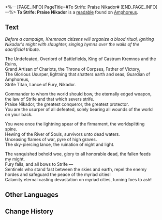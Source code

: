 <%-- [PAGE_INFO]
PageTitle=#To Strife: Praise Nikador#
[END_PAGE_INFO] --%>
{{Readable Infobox
|id           = 448
|partIds      = 190750
|title        = 
|image        = Item To Strife- Praise Nikador.png
|world        = Amphoreus
|parts        = 1
|author       = <!--to be added-->
|description  = 
|part1        = To Strife: Praise Nikador
|source1      = {{cx|Source missing}}
|characters   = 
|factions     = 
}}
'''To Strife: Praise Nikador''' is a [[readable]] found on [[Amphoreus]].
<!--
==Location==
{{Map Embed|<map name>|<marker id>}}
-->
==Text==
''Before a campaign, Kremnoan citizens will organize a blood ritual, igniting Nikador's might with slaughter, singing hymns over the wails of the sacrificial tribute.''

The Undefeated, Overlord of Battlefields, King of Castrum Kremnos and the Ruins,<br />Grand Artisan of Chariots, the Throne of Corpses, Father of Victory,<br />The Glorious Usurper, lightning that shatters earth and seas, Guardian of Amphoreus,<br />Strife Titan, Lance of Fury, Nikador.

Commander to whom the world should bow, the eternally edged weapon, the law of Strife and that which severs strife.<br />Praise Nikador, the greatest conqueror, the greatest protector.<br />You are the usurper of all defeated, solely bearing all wounds of the world on your back.

You were once the lightning spear of the firmament, the worldsplitting spine.<br />Hewing of the River of Souls, survivors unto dead waters.<br />Unceasing flames of war, pyre of high graves.<br />The sky-piercing lance, the ruination of night and light.

The vanquished behold woe, glory to all honorable dead, the fallen feeds my might.<br />Fury falls, and all bows to Strife &mdash;<br />Sentinels who stand fast between the skies and earth, repel the enemy hordes and safeguard the peace of the myriad cities!<br />Calamity eternal casting devastation on myriad cities, turning foes to ash!

<!--
==Trivia==
* 
-->
==Other Languages==
{{Other Languages
|en   = To Strife: Praise Nikador
|zhs  = 致纷争：礼赞尼卡多利
|zht  = 致紛爭：禮讚尼卡多利
|ja   = 紛争へ：ニカドリーを称えて
|ko   = 분쟁을 향해: 니카도르 예찬
|es   = Para el Conflicto: Alabado sea Nikador
|fr   = Au Conflit&nbsp;: Loué soit Nikador
|ru   = На раздор! Славься, Никадор
|th   = แด่ปฏิปักษ์: สรรเสริญ Nikador
|vi   = Gửi Titan Phân Tranh: Ca Ngợi Nikador
|de   = An den Zwist: Gelobt sei Nikador
|id   = Untuk Pertikaian: Puji Nikador
|pt   = Ao Conflito: Ode a Nikador
}}

==Change History==
{{Change History|3.0}}